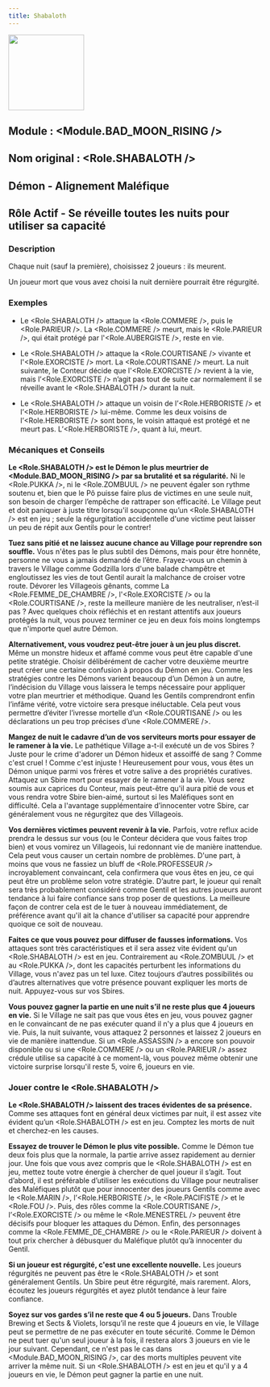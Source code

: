 ```yaml
---
title: Shabaloth
---
```



<img src='/img/blood-on-the-clocktower/roles/shabaloth.png' height='150' />


## Module : <Module.BAD_MOON_RISING />

## Nom original : <Role.SHABALOTH />

## Démon - Alignement Maléfique

## Rôle Actif - Se réveille toutes les nuits pour utiliser sa capacité

### Description

Chaque nuit (sauf la première), choisissez 2 joueurs : ils meurent.

Un joueur mort que vous avez choisi la nuit dernière pourrait être régurgité.

### Exemples

- Le <Role.SHABALOTH /> attaque la <Role.COMMERE />, puis le <Role.PARIEUR />. La <Role.COMMERE /> meurt, mais le <Role.PARIEUR />, qui était protégé par l'<Role.AUBERGISTE />, reste en vie.

- Le <Role.SHABALOTH /> attaque la <Role.COURTISANE /> vivante et l'<Role.EXORCISTE /> mort. La <Role.COURTISANE /> meurt. La nuit suivante, le Conteur décide que l'<Role.EXORCISTE /> revient à la vie, mais l’<Role.EXORCISTE /> n’agit pas tout de suite car normalement il se réveille avant le <Role.SHABALOTH /> durant la nuit.

- Le <Role.SHABALOTH /> attaque un voisin de l’<Role.HERBORISTE /> et l’<Role.HERBORISTE /> lui-même. Comme les deux voisins de l’<Role.HERBORISTE /> sont bons, le voisin attaqué est protégé et ne meurt pas. L’<Role.HERBORISTE />, quant à lui, meurt.

### Mécaniques et Conseils

**Le <Role.SHABALOTH /> est le Démon le plus meurtrier de <Module.BAD_MOON_RISING /> par sa brutalité et sa régularité.** Ni le <Role.PUKKA />, ni le <Role.ZOMBUUL /> ne peuvent égaler son rythme soutenu et, bien que le Pô puisse faire plus de victimes en une seule nuit, son besoin de charger l’empêche de rattraper son efficacité. Le Village peut et doit paniquer à juste titre lorsqu'il soupçonne qu’un <Role.SHABALOTH /> est en jeu ; seule la régurgitation accidentelle d'une victime peut laisser un peu de répit aux Gentils pour le contrer!

**Tuez sans pitié et ne laissez aucune chance au Village pour reprendre son souffle.** Vous n'êtes pas le plus subtil des Démons, mais pour être honnête, personne ne vous a jamais demandé de l’être. Frayez-vous un chemin à travers le Village comme Godzilla lors d'une balade champêtre et engloutissez les vies de tout Gentil aurait la malchance de croiser votre route. Dévorer les Villageois gênants, comme La <Role.FEMME_DE_CHAMBRE />, l'<Role.EXORCISTE /> ou la <Role.COURTISANE />, reste la meilleure manière de les neutraliser, n’est-il pas ? Avec quelques choix réfléchis et en restant attentifs aux joueurs protégés la nuit, vous pouvez terminer ce jeu en deux fois moins longtemps que n'importe quel autre Démon.

**Alternativement, vous voudrez peut-être jouer à un jeu plus discret.** Même un monstre hideux et affamé comme vous peut être capable d'une petite stratégie. Choisir délibérément de cacher votre deuxième meurtre peut créer une certaine confusion à propos du Démon en jeu. Comme les stratégies contre les Démons varient beaucoup d’un Démon à un autre, l’indécision du Village vous laissera le temps nécessaire pour appliquer votre plan meurtrier et méthodique. Quand les Gentils comprendront enfin l’infâme vérité, votre victoire sera presque inéluctable. Cela peut vous permettre d’éviter l’ivresse mortelle d’un <Role.COURTISANE /> ou les déclarations un peu trop précises d’une <Role.COMMERE />.

**Mangez de nuit le cadavre d’un de vos serviteurs morts pour essayer de le ramener à la vie.** Le pathétique Village a-t-il exécuté un de vos Sbires ? Juste pour le crime d'adorer un Démon hideux et assoiffé de sang ? Comme c'est cruel !  Comme c'est injuste ! Heureusement pour vous, vous êtes un Démon unique parmi vos frères et votre salive a des propriétés curatives. Attaquez un Sbire mort pour essayer de le ramener à la vie. Vous serez soumis aux caprices du Conteur, mais peut-être qu'il aura pitié de vous et vous rendra votre Sbire bien-aimé, surtout si les Maléfiques sont en difficulté. Cela a l'avantage supplémentaire d’innocenter votre Sbire, car généralement vous ne régurgitez que des Villageois.

**Vos dernières victimes peuvent revenir à la vie.** Parfois, votre reflux acide prendra le dessus sur vous (ou le Conteur décidera que vous faites trop bien) et vous vomirez un Villageois, lui redonnant vie de manière inattendue. Cela peut vous causer un certain nombre de problèmes. D'une part, à moins que vous ne fassiez un bluff de <Role.PROFESSEUR /> incroyablement convaincant, cela confirmera que vous êtes en jeu, ce qui peut être un problème selon votre stratégie. D’autre part, le joueur qui renaît sera très probablement considéré comme Gentil et les autres joueurs auront tendance à lui faire confiance sans trop poser de questions. La meilleure façon de contrer cela est de le tuer à nouveau immédiatement, de préférence avant qu'il ait la chance d'utiliser sa capacité pour apprendre quoique ce soit de nouveau.

**Faites ce que vous pouvez pour diffuser de fausses informations.** Vos attaques sont très caractéristiques et il sera assez vite évident qu'un <Role.SHABALOTH /> est en jeu. Contrairement au <Role.ZOMBUUL /> et au <Role.PUKKA />, dont les capacités perturbent les informations du Village, vous n'avez pas un tel luxe. Citez toujours d’autres possibilités ou d’autres alternatives que votre présence pouvant expliquer les morts de nuit. Appuyez-vous sur vos Sbires.

**Vous pouvez gagner la partie en une nuit s’il ne reste plus que 4 joueurs en vie.** Si le Village ne sait pas que vous êtes en jeu, vous pouvez gagner en le convaincant de ne pas exécuter quand il n'y a plus que 4 joueurs en vie. Puis, la nuit suivante, vous attaquez 2 personnes et laissez 2 joueurs en vie de manière inattendue. Si un <Role.ASSASSIN /> a encore son pouvoir disponible ou si une <Role.COMMERE /> ou un <Role.PARIEUR /> assez crédule utilise sa capacité à ce moment-là, vous pouvez même obtenir une victoire surprise lorsqu'il reste 5, voire 6, joueurs en vie.

### Jouer contre le <Role.SHABALOTH />

**Le <Role.SHABALOTH /> laissent des traces évidentes de sa présence.** Comme ses attaques font en général deux victimes par nuit, il est assez vite évident qu’un <Role.SHABALOTH /> est en jeu. Comptez les morts de nuit et cherchez-en les causes.

**Essayez de trouver le Démon le plus vite possible.** Comme le Démon tue deux fois plus que la normale, la partie arrive assez rapidement au dernier jour. Une fois que vous avez compris que le <Role.SHABALOTH /> est en jeu, mettez toute votre énergie à chercher de quel joueur il s’agit. Tout d’abord, il est préférable d’utiliser les exécutions du Village pour neutraliser des Maléfiques plutôt que pour innocenter des joueurs Gentils comme avec le <Role.MARIN />, l’<Role.HERBORISTE />, le <Role.PACIFISTE /> et le <Role.FOU />. Puis, des rôles comme la <Role.COURTISANE />, l’<Role.EXORCISTE /> ou même le <Role.MENESTREL /> peuvent être décisifs pour bloquer les attaques du Démon. Enfin, des personnages comme la <Role.FEMME_DE_CHAMBRE /> ou le <Role.PARIEUR /> doivent à tout prix chercher à débusquer du Maléfique plutôt qu’à innocenter du Gentil.

**Si un joueur est régurgité, c'est une excellente nouvelle.** Les joueurs régurgités ne peuvent pas être le <Role.SHABALOTH /> et sont généralement Gentils. Un Sbire peut être régurgité, mais rarement. Alors, écoutez les joueurs régurgités et ayez plutôt tendance à leur faire confiance.

**Soyez sur vos gardes s’il ne reste que 4 ou 5 joueurs.** Dans Trouble Brewing et Sects & Violets, lorsqu’il ne reste que 4 joueurs en vie, le Village peut se permettre de ne pas exécuter en toute sécurité. Comme le Démon ne peut tuer qu'un seul joueur à la fois, il restera alors 3 joueurs en vie le jour suivant. Cependant, ce n'est pas le cas dans <Module.BAD_MOON_RISING />, car des morts multiples peuvent vite arriver la même nuit. Si un <Role.SHABALOTH /> est en jeu et qu'il y a 4 joueurs en vie, le Démon peut gagner la partie en une nuit.

